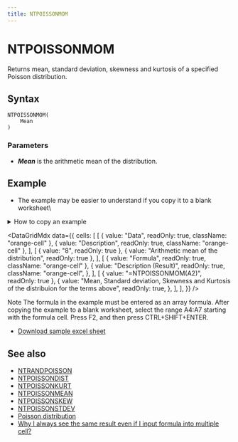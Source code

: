 ```yaml
---
title: NTPOISSONMOM
---
```



# NTPOISSONMOM

Returns mean, standard deviation, skewness and kurtosis of a specified Poisson distribution.

## Syntax

```excel
NTPOISSONMOM(
    Mean
)
```

### Parameters

- **_Mean_** is the arithmetic mean of the distribution.

## Example

- The example may be easier to understand if you copy it to a blank worksheet\

<details>
  <summary>How to copy an example</summary>

1.  Create a blank workbook or worksheet.
2.  Select the example in the Help topic.

    **Note**  Do not select the row or column headers.

    ![Selecting an example from Help](./../../assets/functions/HowToCopy.png)

    Selecting an example from Help

3.  Press CTRL+C.
4.  In the worksheet, select cell A1, and press CTRL+V.
5.  To switch between viewing the results and viewing the formulas that return the results, press CTRL+` (grave accent), or on the **Tools** menu, point to **Formula Auditing**, and then click **Formula Auditing Mode**.

</details>

<DataGridMdx
  data={{
    cells: [
      [
        { value: "Data", readOnly: true, className: "orange-cell" },
        { value: "Description", readOnly: true, className: "orange-cell" },
      ],
      [
        { value: "8", readOnly: true },
        { value: "Arithmetic mean of the distribution", readOnly: true },
      ],
      [
        { value: "Formula", readOnly: true, className: "orange-cell" },
        {
          value: "Description (Result)",
          readOnly: true,
          className: "orange-cell",
        },
      ],
      [
        { value: "=NTPOISSONMOM(A2)", readOnly: true },
        {
          value:
            "Mean, Standard deviation, Skewness and Kurtosis of the distribuion for the terms above",
          readOnly: true,
        },
      ],
    ],
  }}
/>

Note The formula in the example must be entered as an array formula. After copying the example to a blank worksheet, select the range A4:A7 starting with the formula cell. Press F2, and then press CTRL+SHIFT+ENTER.

- [Download sample excel sheet](https://www.ntrand.com/files/NtRand2.zip)

## See also

- [NTRANDPOISSON](https://www.ntrand.com/ntrandpoisson/)
- [NTPOISSONDIST](https://www.ntrand.com/ntpoissondist/)
- [NTPOISSONKURT](https://www.ntrand.com/ntpoissonkurt/)
- [NTPOISSONMEAN](https://www.ntrand.com/ntpoissonmean/)
- [NTPOISSONSKEW](https://www.ntrand.com/ntpoissonskew/)
- [NTPOISSONSTDEV](https://www.ntrand.com/ntpoissonstdev/)
- [Poisson distribution](https://www.ntrand.com/poisson-distribution/)
- [Why I always see the same result even if I input formula into multiple cell?](https://www.ntrand.com/faq/#local_CtrlShiftEnter)
